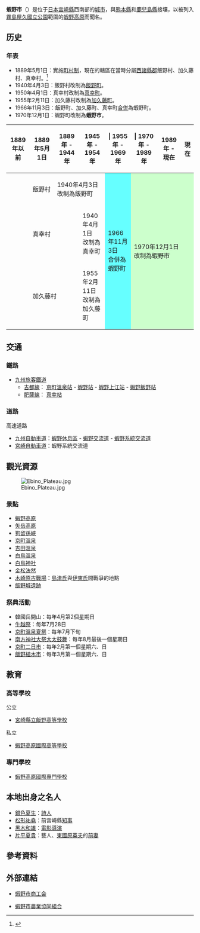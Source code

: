 {{日本都市
| 自治體名   = 蝦野市
| 圖像       = [[File:Ebino_Plateau02s3s4592.jpg|240px]]
| 圖像說明   = [[蝦野高原|蝦野高原]]與[[韓國岳|韓國岳]]
| 市章       =
| 日文原名   = えびの市 
| 平假名     = えびのし
| 羅馬字拼音 = Ebino-shi
| 都道府縣   = 宮崎縣
| 支廳       =
| 編號       = 45209-2
| 面積       = 282.93
| 邊界未定   = 有
| 人口       = 18,028<ref>{{Cite web| url=https://www.city.ebino.lg.jp/display.php?cont=100910162414#genjuu| title=市の統計| publisher=蝦野市政府| language=ja| accessdate=2020-02-11| archive-date=2020-10-31| archive-url=https://web.archive.org/web/20201031065346/https://www.city.ebino.lg.jp/display.php?cont=100910162414#genjuu| dead-url=no}}</ref>
| 統計時間   = 2020年2月1日
| 自治體     = [[小林市|小林市]]<br />'''[[熊本縣|熊本縣]]'''：[[人吉市|人吉市]]、[[錦町|錦町]]、[[朝霧町|朝霧町]]<br />'''[[鹿兒島縣|鹿兒島縣]]'''：[[伊佐市|伊佐市]]、[[霧島市|霧島市]]、[[湧水町|湧水町]]
| 花         = [[白鶴蘭|白鶴蘭]]
| 樹         = [[赤松|赤松]]
| 鳥         =
| 其他象徵物 =
| 其他象徵   =
| 市長       = {{Tsl|ja|村岡隆明}}
| 卸任日期   = 2021年10月11日
| 議員數     = 15
| 郵遞區號   = 889-4292
| 所在地     = 蝦野市大字栗下1292番地
| 電話號碼   = 0984-35-1111
| 外部連結   = {{url|https://www.city.ebino.lg.jp/}}
| 地圖       = [[File:_Ebino_in_Miyazaki_Prefecture.png|250px]]
| 註記       = 
}}
'''蝦野市'''（{{jpn|j=えびの市|hg=えびのし|rm=Ebino shi|f=y}}）是位于[[日本|日本]][[宮崎縣|宮崎縣]]西南部的[[城市|城市]]，與[[熊本縣|熊本縣]]和[[鹿兒島縣|鹿兒島縣]]接壤，以被列入[[霧島屋久國立公園|霧島屋久國立公園]]範圍的[[蝦野高原|蝦野高原]]而聞名。

== 历史 ==
=== 年表 ===
* 1889年5月1日：實施[[町村制|町村制]]，現在的轄區在當時分屬[[西諸縣郡|西諸縣郡]]飯野村、加久藤村、真幸村。<ref>{{Cite web| publisher=蝦野市政府| title=市的概要| url=http://www.city.ebino.lg.jp/guide/gaiyou.html| accessdate=2008年10月11日| language=ja| deadurl=yes| archiveurl=https://web.archive.org/web/20080924122506/http://www.city.ebino.lg.jp/guide/gaiyou.html| archivedate=2008年9月24日| df=}}</ref>
* 1940年4月3日：飯野村改制為[[飯野町_(宮崎縣)|飯野町]]。
* 1950年4月1日：真幸村改制為[[真幸町|真幸町]]。
* 1955年2月11日：加久藤村改制為[[加久藤町|加久藤町]]。
* 1966年11月3日：飯野町、加久藤町、真幸町[[市町村合併|合併]]為蝦野町。
* 1970年12月1日：蝦野町改制為'''蝦野市'''。

{| class="wikitable" style="font-size:x-small"
! 1889年以前
! 1889年5月1日
! 1889年 - 1944年
! 1945年 - 1954年
! | 1955年 - 1969年
! | 1970年 - 1989年
! 1989年 - 現在
!現在
|-
|
| 飯野村
| colspan=2 | 1940年4月3日<br />改制為飯野町
| rowspan="3" style="background-color:#6ff;" | 1966年11月3日<br />合併為蝦野町
| colspan=3 rowspan="3" style="background-color:#cfc;" | 1970年12月1日<br />改制為蝦野市
|-
|
| colspan=2 | 真幸村
| 1940年4月1日<br />改制為真幸町
|-
|
| colspan=2 | 加久藤村
| 1955年2月11日<br />改制為加久藤町
|}

== 交通 ==
=== 鐵路 ===
* [[九州旅客鐵道|九州旅客鐵道]]
** [[吉都線|吉都線]]： [[京町溫泉站|京町溫泉站]] - [[蝦野站|蝦野站]] - [[蝦野上江站|蝦野上江站]] - [[蝦野飯野站|蝦野飯野站]]
** [[肥薩線|肥薩線]]： [[真幸站|真幸站]]

=== 道路 ===
; 高速道路
* [[九州自動車道|九州自動車道]]：[[蝦野休息區|蝦野休息區]] - [[蝦野交流道|蝦野交流道]] - [[蝦野系統交流道|蝦野系統交流道]]
* [[宮崎自動車道|宮崎自動車道]]：蝦野系統交流道

== 觀光資源 ==
[[File:Ebino_Plateau.jpg|thumb]]
=== 景點 ===
* [[蝦野高原|蝦野高原]]
* [[矢岳高原|矢岳高原]]
* [[狗留孫峽|狗留孫峽]]
* [[京町溫泉|京町溫泉]]
* [[吉田溫泉|吉田溫泉]]
* [[白鳥溫泉|白鳥溫泉]]
* [[白鳥神社|白鳥神社]]
* [[金松法然|金松法然]]
* [[木崎原古戰場|木崎原古戰場]]：[[島津氏|島津氏]]與[[伊東氏|伊東氏]]間戰爭的地點
* [[飯野城遺跡|飯野城遺跡]]

=== 祭典活動 ===
* 韓國岳開山：每年4月第2個星期日
* [[牛越祭|牛越祭]]：每年7月28日
* [[京町溫泉夏祭|京町溫泉夏祭]]：每年7月下旬
* [[南方神社大祭大太鼓舞|南方神社大祭大太鼓舞]]：每年8月最後一個星期日
* [[京町二日市|京町二日市]]：每年2月第一個星期六、日
* [[飯野植木市|飯野植木市]]：每年3月第一個星期六、日

== 教育 ==
=== 高等學校 ===
;公立
* [[宮崎縣立飯野高等學校|宮崎縣立飯野高等學校]]
;私立
* [[蝦野高原國際高等學校|蝦野高原國際高等學校]]

=== 專門學校 ===
* [[蝦野高原國際專門學校|蝦野高原國際專門學校]]

== 本地出身之名人 ==
* [[銀色夏生|銀色夏生]]：[[詩人|詩人]]
* [[松形祐堯|松形祐堯]]：前宮崎縣[[知事|知事]]
* [[黑木和雄|黑木和雄]]：[[電影導演|電影導演]]
* [[片平夏貴|片平夏貴]]：藝人、[[東國原英夫|東國原英夫]]的[[前妻|前妻]]

== 參考資料 ==
{{reflist}}

== 外部連結 ==
{{commonscat|Ebino, Miyazaki}}
* {{Ja icon}} [http://www.miya-shoko.or.jp/ebino/ 蝦野市商工会] {{Wayback|url=http://www.miya-shoko.or.jp/ebino/ |date=20170911222414 }}
* {{Ja icon}} [http://ebino.ja-miyazaki.jp/ 蝦野市農業協同組合] {{Wayback|url=http://ebino.ja-miyazaki.jp/ |date=20210301030915 }}

{{宮崎縣}}
{{Authority control}}
